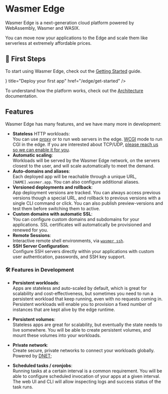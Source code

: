 
# Wasmer Edge

Wasmer Edge is a next-generation cloud platform powered by WebAssembly, Wasmer and WASIX.

You can move now your applications to the Edge and scale them like serverless at extremely affordable prices.

## 🐥 First Steps

To start using Wasmer Edge, check out the [Getting Started](/edge/get-started/) guide.

<Cards>
<Card icon={<DeployIcon />} title="Deploy your first app" href="/edge/get-started" />
</Cards>


To understand how the platform works, check out the [Architecture](/edge/architecture) documentation.


## Features

Wasmer Edge has many features, and we have many more in development:

- **Stateless** HTTP workloads: <br/>
  You can use [proxy](/edge/learn/deployment-modes#proxy) or to run web servers in the edge. [WCGI](/edge/learn/deployment-modes.mdx#wcgi) mode to run CGI in the edge.
  If you are interested about TCP/UDP, [please reach us so we can enable it for you](/edge/learn/deployment-modes#tcpudp-applications).
- **Automatic scaling**: <br/>
  Workloads will be served by the Wasmer Edge network, on the servers closest
  to the user, and will scale automatically to meet the demand.
- **Auto-domains and aliases**: <br/>
  Each deployed app will be reachable through a unique URL, `[NAME].wasmer.app`.
  You can also configure additional aliases.
- **Versioned deployments and rollback**:<br/>
  App deployment versions are tracked.
  You can always access previous versions though a special URL, and rollback to
  previous versions with a single CLI command or click.
  You can also publish preview-versions and test them before switching them to active.
- **Custom domains with automatic SSL**: <br/>
  You can configure custom domains and subdomains for your applications.
  SSL certificates will automatically be provisioned and renewed for you.
- **Remote Sessions**: <br/>
  Interactive remote shell environments, via [`wasmer ssh`](/edge/learn/remote-sessions).
- **SSH Server Configuration**: <br/>
  Configure SSH servers directly within your applications with custom user authentication, passwords, and SSH key support.

### 🛠️ Features in Development

- **Persistent workloads**: <br />
  Apps are stateless and auto-scaled by default, which is great for scalability
  and cost-effectiveness, but sometimes you need to run a persistent workload
  that keep running, even with no requests coming in.<br />
  Persistent workloads will enable you to provision a fixed number of instances
  that are kept alive by the edge runtime.

- **Persistent volumes**: <br />
  Stateless apps are great for scalability, but eventually the state needs to
  live somewhere.
  You will be able to create persistent volumes, and mount these volumes into
  your workloads.

- **Private network**: <br />
  Create secure, private networks to connect your workloads globally.
  Powered by [DNET](/edge/architecture#wasmer-distributed-networking-dnet);

- **Scheduled tasks / cronjobs**: <br />
  Running tasks at a certain interval is a common requirement.
  You will be able to configure scheduled invocation of your apps at a given interval.
  The web UI and CLI will allow inspecting logs and success status of the task runs.
